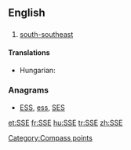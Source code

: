 ==English==

==={{abbreviation}}===
{{en-abbr}}

# [[south-southeast]]

====Translations====
{{trans-top|south-southeast}}
* Hungarian: {{t+|hu|DDK}}
{{trans-mid}}
{{trans-bottom}}

===Anagrams===
* [[ESS#English|ESS]], [[ess#English|ess]], [[SES#English|SES]]

[[Category:Compass points]]

[[et:SSE]]
[[fr:SSE]]
[[hu:SSE]]
[[tr:SSE]]
[[zh:SSE]]